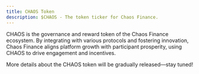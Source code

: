 ```yaml
---
title: CHAOS Token
description: $CHAOS - The token ticker for Chaos Finance.
---
```


CHAOS is the governance and reward token of the Chaos Finance ecosystem. By integrating with various protocols and fostering innovation, Chaos Finance aligns platform growth with participant prosperity, using CHAOS to drive engagement and incentives. 

More details about the CHAOS token will be gradually released—stay tuned! 

